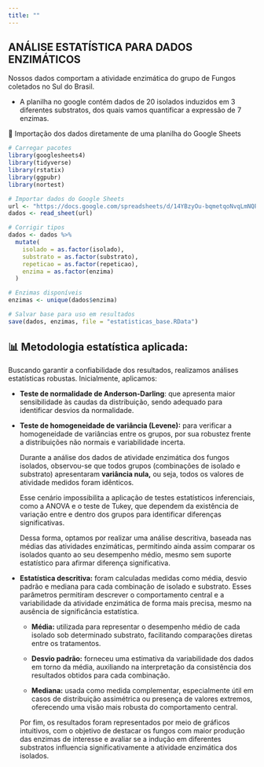 ```yaml
---
title: ""
---
```


## ANÁLISE ESTATÍSTICA PARA DADOS ENZIMÁTICOS

Nossos dados comportam a atividade enzimática do grupo de Fungos coletados no Sul do Brasil.

-   A planilha no google contém dados de 20 isolados induzidos em 3 diferentes substratos, dos quais vamos quantificar a expressão de 7 enzimas.

🧾 Importação dos dados diretamente de uma planilha do Google Sheets

```r
# Carregar pacotes
library(googlesheets4)
library(tidyverse)
library(rstatix)
library(ggpubr)
library(nortest)

# Importar dados do Google Sheets
url <- "https://docs.google.com/spreadsheets/d/14YBzyOu-bqmetqoNvqLmNQPyVXWfPtqyZYqgDiyxPiw/edit?usp=drive_web"
dados <- read_sheet(url)

# Corrigir tipos
dados <- dados %>%
  mutate(
    isolado = as.factor(isolado),
    substrato = as.factor(substrato),
    repeticao = as.factor(repeticao),
    enzima = as.factor(enzima)
  )

# Enzimas disponíveis
enzimas <- unique(dados$enzima)

# Salvar base para uso em resultados
save(dados, enzimas, file = "estatisticas_base.RData")
```

## 📊 Metodologia estatística aplicada:

Buscando garantir a confiabilidade dos resultados, realizamos análises estatísticas robustas. Inicialmente, aplicamos:

-   **Teste de normalidade de Anderson-Darling**: que apresenta maior sensibilidade às caudas da distribuição, sendo adequado para identificar desvios da normalidade.

-   **Teste de homogeneidade de variância (Levene):** para verificar a homogeneidade de variâncias entre os grupos, por sua robustez frente a distribuições não normais e variabilidade incerta.

    Durante a análise dos dados de atividade enzimática dos fungos isolados, observou-se que todos grupos (combinações de isolado e substrato) apresentaram **variância nula,** ou seja, todos os valores de atividade medidos foram idênticos.

    Esse cenário impossibilita a aplicação de testes estatísticos inferenciais, como a ANOVA e o teste de Tukey, que dependem da existência de variação entre e dentro dos grupos para identificar diferenças significativas.

    Dessa forma, optamos por realizar uma análise descritiva, baseada nas médias das atividades enzimáticas, permitindo ainda assim comparar os isolados quanto ao seu desempenho médio, mesmo sem suporte estatístico para afirmar diferença significativa.

-   **Estatística descritiva:** foram calculadas medidas como média, desvio padrão e mediana para cada combinação de isolado e substrato. Esses parâmetros permitiram descrever o comportamento central e a variabilidade da atividade enzimática de forma mais precisa, mesmo na ausência de significância estatística.

    -   **Média:** utilizada para representar o desempenho médio de cada isolado sob determinado substrato, facilitando comparações diretas entre os tratamentos.

    -   **Desvio padrão:** forneceu uma estimativa da variabilidade dos dados em torno da média, auxiliando na interpretação da consistência dos resultados obtidos para cada combinação.

    -   **Mediana:** usada como medida complementar, especialmente útil em casos de distribuição assimétrica ou presença de valores extremos, oferecendo uma visão mais robusta do comportamento central.

    Por fim, os resultados foram representados por meio de gráficos intuitivos, com o objetivo de destacar os fungos com maior produção das enzimas de interesse e avaliar se a indução em diferentes substratos influencia significativamente a atividade enzimática dos isolados.
